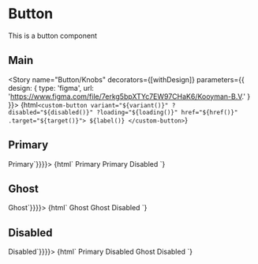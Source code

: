 


<Meta
    title="Components/Button"
/>

# Button
This is a button component

## Main
<Story
    name="Button/Knobs"
    decorators={[withDesign]}
    parameters={{
     design: {
       type: 'figma',
       url: 'https://www.figma.com/file/7erkg5bpXTYc7EW97CHaK6/Kooyman-B.V.'
     }
    }}>
  {html`
    <custom-button
        variant="${variant()}"
        ?disabled="${disabled()}"
        ?loading="${loading()}"
        href="${href()}"
        .target="${target()}">
        ${label()}
    </custom-button>
  `}
</Story>

## Primary
<Canvas>
    <Story name="Button/Primary" parameters={{ docs: { source: { code: `<custom-button variant="primary">Primary</custom-button>`}}}}>
      {html`
        <custom-button
            variant="primary">
            Primary
        </custom-button>
        <custom-button
            variant="primary"
            disabled>
            Primary Disabled
        </custom-button>
      `}
    </Story>
</Canvas>

## Ghost
<Canvas>
    <Story name="Button/Secondary" parameters={{ docs: { source: { code: `<custom-button variant="ghost">Ghost</custom-button>`}}}}>
      {html`
        <custom-button
            variant="ghost">
            Ghost
        </custom-button>
        <custom-button
            variant="ghost" disabled>
            Ghost Disabled
        </custom-button>
      `}
    </Story>
</Canvas>

## Disabled
<Canvas>
    <Story name="Button/Disabled" parameters={{ docs: { source: { code: `<custom-button disabled>Disabled</custom-button>`}}}}>
      {html`
        <custom-button
            variant="primary"
            disabled>
            Primary Disabled
        </custom-button>
        <custom-button
            variant="ghost"
            disabled>
            Ghost Disabled
        </custom-button>
      `}
    </Story>
</Canvas>